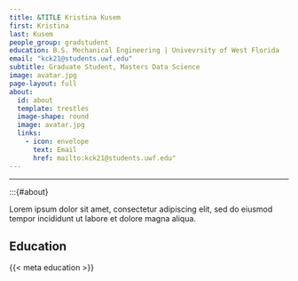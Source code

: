 ```yaml
---
title: &TITLE Kristina Kusem
first: Kristina
last: Kusem
people_group: gradstudent
education: B.S. Mechanical Engineering | Univevrsity of West Florida
email: "kck21@students.uwf.edu"
subtitle: Graduate Student, Masters Data Science
image: avatar.jpg
page-layout: full
about: 
  id: about
  template: trestles
  image-shape: round
  image: avatar.jpg
  links:
    - icon: envelope
      text: Email
      href: mailto:kck21@students.uwf.edu"
---
```


<hr>


:::{#about}

Lorem ipsum dolor sit amet, consectetur adipiscing elit, sed do eiusmod tempor incididunt ut labore et dolore magna aliqua.

## Education
{{< meta education >}}

<br>